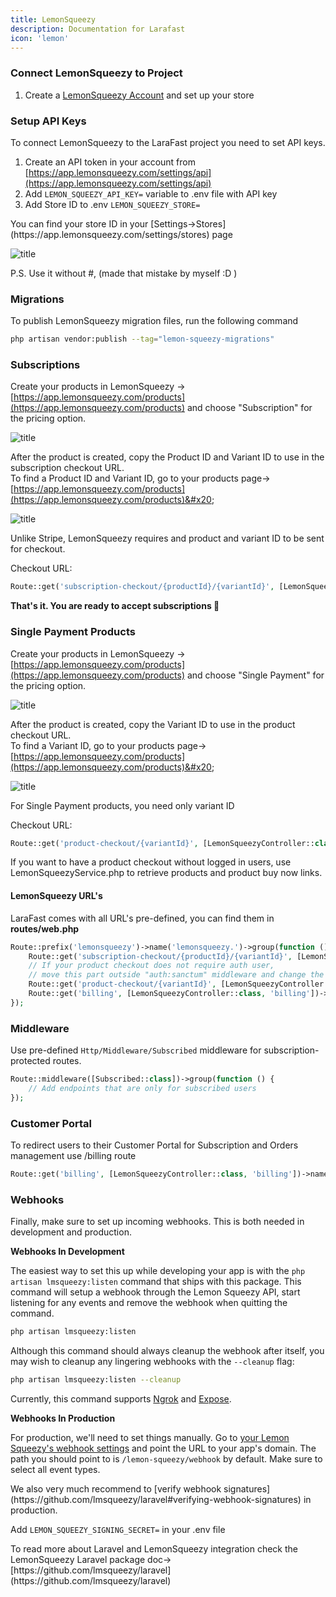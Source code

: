 ```yaml
---
title: LemonSqueezy
description: Documentation for Larafast
icon: 'lemon'
---
```


### Connect LemonSqueezy to Project

1. Create a [LemonSqueezy Account](https://www.lemonsqueezy.com/) and set up your store

### Setup API Keys

To connect LemonSqueezy to the LaraFast project you need to set API keys.

1. Create an API token in your account from [https://app.lemonsqueezy.com/settings/api](https://app.lemonsqueezy.com/settings/api)
2. Add `LEMON_SQUEEZY_API_KEY=` variable to .env file with API key
3. Add  Store ID to .env `LEMON_SQUEEZY_STORE=`

<Tip>
You can find your store ID in your [Settings->Stores](https://app.lemonsqueezy.com/settings/stores) page
</Tip>

![title](/images/features/payments/lemonsqueezy/store_id.jpg)

P.S. Use it without #, (made that mistake by myself :D )

### Migrations

To publish LemonSqueezy migration files, run the following command

```bash
php artisan vendor:publish --tag="lemon-squeezy-migrations"
```

### Subscriptions

Create your products in LemonSqueezy -> [https://app.lemonsqueezy.com/products](https://app.lemonsqueezy.com/products) and choose "Subscription" for the pricing option.&#x20;

![title](/images/features/payments/lemonsqueezy/subscription.avif)

After the product is created, copy the Product ID and Variant ID to use in the subscription checkout URL.\
To find a Product ID and Variant ID, go to your products page-> [https://app.lemonsqueezy.com/products](https://app.lemonsqueezy.com/products)&#x20;

![title](/images/features/payments/lemonsqueezy/copy.avif)

Unlike Stripe, LemonSqueezy requires and product and variant ID to be sent for checkout.&#x20;

Checkout URL:

```php web.php
Route::get('subscription-checkout/{productId}/{variantId}', [LemonSqueezyController::class, 'subscriptionCheckout'])->name('subscription.checkout');
```

**That's it. You are ready to accept subscriptions 🙌**

### Single Payment Products

Create your products in LemonSqueezy -> [https://app.lemonsqueezy.com/products](https://app.lemonsqueezy.com/products) and choose "Single Payment" for the pricing option.&#x20;

![title](/images/features/payments/lemonsqueezy/single.avif)

After the product is created, copy the Variant ID to use in the product checkout URL.\
To find a Variant ID, go to your products page-> [https://app.lemonsqueezy.com/products](https://app.lemonsqueezy.com/products)&#x20;

![title](/images/features/payments/lemonsqueezy/variant.avif)

For Single Payment products, you need only variant ID

Checkout URL:

```php web.php
Route::get('product-checkout/{variantId}', [LemonSqueezyController::class, 'productCheckout'])->name('product.checkout');
```

<Tip>
If you want to have a product checkout without logged in users, use LemonSqueezyService.php to retrieve products and product buy now links.
</Tip>

#### LemonSqueezy URL's

LaraFast comes with all URL's pre-defined, you can find them in **routes/web.php**

```php web.php
Route::prefix('lemonsqueezy')->name('lemonsqueezy.')->group(function () {
    Route::get('subscription-checkout/{productId}/{variantId}', [LemonSqueezyController::class, 'subscriptionCheckout'])->name('subscription.checkout');
    // If your product checkout does not require auth user,
    // move this part outside "auth:sanctum" middleware and change the logic inside method
    Route::get('product-checkout/{variantId}', [LemonSqueezyController::class, 'productCheckout'])->name('product.checkout');
    Route::get('billing', [LemonSqueezyController::class, 'billing'])->name('billing'); // Redirects to Customer Portal
});
```

### Middleware

Use pre-defined `Http/Middleware/Subscribed` middleware for subscription-protected routes.

```php web.php
Route::middleware([Subscribed::class])->group(function () {
    // Add endpoints that are only for subscribed users
});
```

### Customer Portal

To redirect users to their Customer Portal for Subscription and Orders management use /billing route

```php web.php
Route::get('billing', [LemonSqueezyController::class, 'billing'])->name('billing'); // Redirects to Customer Portal
```

### Webhooks

Finally, make sure to set up incoming webhooks. This is both needed in development and production.

**Webhooks In Development**

The easiest way to set this up while developing your app is with the `php artisan lmsqueezy:listen` command that ships with this package. This command will setup a webhook through the Lemon Squeezy API, start listening for any events and remove the webhook when quitting the command.

```bash
php artisan lmsqueezy:listen
```

Although this command should always cleanup the webhook after itself, you may wish to cleanup any lingering webhooks with the `--cleanup` flag:

```bash
php artisan lmsqueezy:listen --cleanup
```

Currently, this command supports [Ngrok](https://ngrok.com/) and [Expose](https://github.com/beyondcode/expose).

**Webhooks In Production**

For production, we'll need to set things manually. Go to [your Lemon Squeezy's webhook settings](https://app.lemonsqueezy.com/settings/webhooks) and point the URL to your app's domain. The path you should point to is `/lemon-squeezy/webhook` by default. Make sure to select all event types.

<Tip>
We also very much recommend to [verify webhook signatures](https://github.com/lmsqueezy/laravel#verifying-webhook-signatures) in production.
</Tip>

Add  `LEMON_SQUEEZY_SIGNING_SECRET=` in your .env file

<Tip>
To read more about Laravel and LemonSqueezy integration check the LemonSqueezy Laravel package doc-> [https://github.com/lmsqueezy/laravel](https://github.com/lmsqueezy/laravel)
</Tip>
